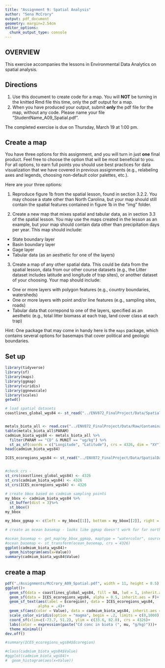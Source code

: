 ```yaml
---
title: "Assignment 9: Spatial Analysis"
author: "Sena McCrory"
output: pdf_document
geometry: margin=2.54cm
editor_options: 
  chunk_output_type: console
---
```


## OVERVIEW

This exercise accompanies the lessons in Environmental Data Analytics on spatial analysis. 

## Directions
1. Use this document to create code for a map. You will **NOT** be turning in the knitted Rmd file this time, only the pdf output for a map.
2. When you have produced your output, submit **only** the pdf file for the map, without any code. Please name your file "StudentName_A09_Spatial.pdf".

The completed exercise is due on Thursday, March 19 at 1:00 pm.

## Create a map

You have three options for this assignment, and you will turn in just **one** final product. Feel free to choose the option that will be most beneficial to you. For all options, to earn full points you should use best practices for data visualization that we have covered in previous assignments (e.g., relabeling axes and legends, choosing non-default color palettes, etc.).

Here are your three options: 

1. Reproduce figure 1b from the spatial lesson, found in section 3.2.2. You may choose a state other than North Carolina, but your map should still contain the spatial features contained in figure 1b in the "img" folder. 

2. Create a new map that mixes spatial and tabular data, as in section 3.3 of the spatial lesson. You may use the maps created in the lesson as an example, but your map should contain data other than precipitation days per year. This map should include: 

* State boundary layer
* Basin boundary layer
* Gage layer
* Tabular data (as an aesthetic for one of the layers)

3. Create a map of any other spatial data. This could be data from the spatial lesson, data from our other course datasets (e.g., the Litter dataset includes latitude and longitude of trap sites), or another dataset of your choosing.  Your map should include: 

* One or more layers with polygon features (e.g., country boundaries, watersheds)
* One or more layers with point and/or line features (e.g., sampling sites, roads)
* Tabular data that correpond to one of the layers, specified as an aesthetic (e.g., total litter biomass at each trap, land cover class at each trap)

Hint: One package that may come in handy here is the `maps` package, which contains several options for basemaps that cover political and geologic boundaries.


## Set up
```r
library(tidyverse)
library(sf)
library(maps)
library(ggmap)
library(viridis)
library(ggnewscale)
library(scales)
getwd()

# load spatial datasets
coastlines_global_wgs84 <- st_read("../ENV872_FinalProject/Data/SpatialData/GSHHS_shp/l/GSHHS_l_L1.shp")


metals_biota_all <- read.csv("../ENV872_FinalProject/Data/Raw/ContaminantsBiota.csv")
table(metals_biota_all$PARAM)
cadmium_biota_wgs84 <- metals_biota_all %>%
  filter(PARAM == "CD" & MUNIT == "ug/kg") %>%
  st_as_sf(coords = c("Longitude", "Latitude"), crs = 4326, dim = "XY")
head(cadmium_biota_wgs84)

ICES_ecoregions_wgs84 <- st_read("../ENV872_FinalProject/Data/SpatialData/ICES_ecoregions_20171207_erase_ESRI.shp")


#check crs - 
st_crs(coastlines_global_wgs84) <- 4326
st_crs(cadmium_biota_wgs84) <- 4326
st_crs(ICES_ecoregions_wgs84) <- 4326

# create bbox based on cadmium sampling points
my_bbox <- cadmium_biota_wgs84 %>%
  st_buffer(dist = 3)%>%
  st_bbox()
my_bbox

my_bbox_ggmap <- c(left = my_bbox[[1]], bottom = my_bbox[[2]], right = my_bbox[[3]], top = my_bbox[[4]])

# create an ocean basemap - looks like ggmap doesn't work for far north coords, cannot reproject :( booooo

#ocean_basemap <- get_map(my_bbox_ggmap, maptype = "watercolor", source = 'stamen', zoom = 3)
#ocean_basemap <- st_transform(ocean_basemap, crs = 4326)
ggplot(cadmium_biota_wgs84)+
  geom_histogram(aes(x=Value))
summary(cadmium_biota_wgs84$Value)

```


## create a map

```r

pdf("./Assignments/McCrory_A09_Spatial.pdf", width = 11, height = 8.5)
ggplot()+
  geom_sf(data = coastlines_global_wgs84, fill = NA, lwd = 1, inherit.aes = FALSE)+
  geom_sf(data = ICES_ecoregions_wgs84, alpha = 0.5, inherit.aes = F)+ 
  geom_sf_text(aes(label = Ecoregion), data = ICES_ecoregions_wgs84, 
               alpha = .4)+
  geom_sf(aes(color = Value), data = cadmium_biota_wgs84, inherit.aes = F, shape = 18, size = .5, alpha = 0.5)+ 
  scale_color_viridis(option = "magma", begin = .2, limits = c(0,1000), oob = scales:: squish) + 
  coord_sf(xlim=c(-73.7, 51.2), ylim = c(33.6, 82.0), crs = 4326)+
  labs(color = expression(paste("Cd conc in biota (", mu, "g/kg)")))+
  theme_minimal()
dev.off()

#summary(ICES_ecoregions_wgs84$Ecoregion)

#class(cadmium_biota_wgs84$Value)
#ggplot(cadmium_biota_wgs84)+
#  geom_histogram(aes(x=Value))

```

